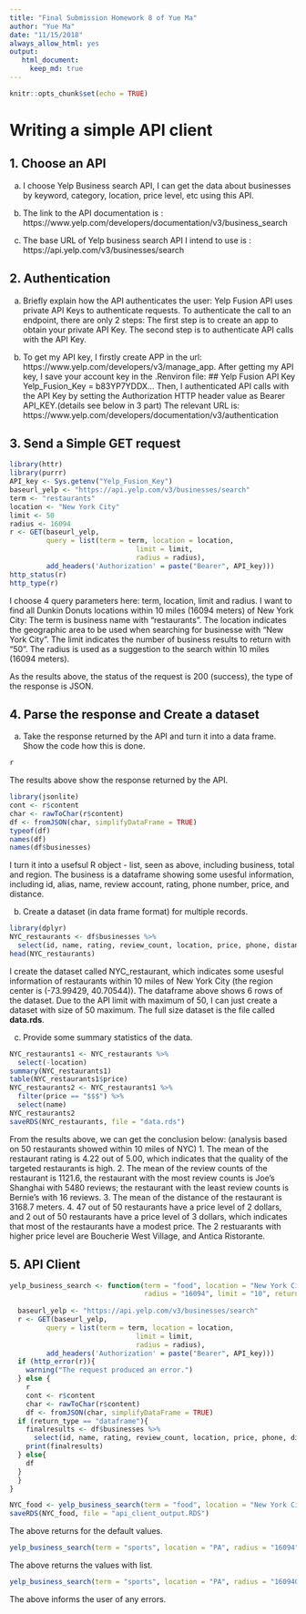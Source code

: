 ```yaml
---
title: "Final Submission Homework 8 of Yue Ma"
author: "Yue Ma"
date: "11/15/2018"
always_allow_html: yes
output: 
   html_document:
     keep_md: true
---
```


```r
knitr::opts_chunk$set(echo = TRUE)
```

# Writing a simple API client

## 1. Choose an API

a) I choose Yelp Business search API, I can get the data about businesses by keyword, category, location, price level, etc using this API.

b) The link to the API documentation is : https://www.yelp.com/developers/documentation/v3/business_search

c) The base URL of Yelp business search API I intend to use is : https://api.yelp.com/v3/businesses/search

## 2. Authentication

a) Briefly explain how the API authenticates the user:
Yelp Fusion API uses private API Keys to authenticate requests. To authenticate the call to an endpoint, there are only 2 steps: The first step is to create an app to obtain your private API Key. The second step is to authenticate API calls with the API Key.

b) To get my API key, I firstly create APP in the url: https://www.yelp.com/developers/v3/manage_app. After getting my API key, I save your account key in the .Renviron file:
## Yelp Fusion API Key
Yelp_Fusion_Key = b83YP7YDDX...
Then, I authenticated API calls with the API Key by setting the Authorization HTTP header value as Bearer API_KEY.(details see below in 3 part)
The relevant URL is: https://www.yelp.com/developers/documentation/v3/authentication

## 3. Send a Simple GET request
```r
library(httr)
library(purrr)
API_key <- Sys.getenv("Yelp_Fusion_Key")
baseurl_yelp <- "https://api.yelp.com/v3/businesses/search"
term <- "restaurants"
location <- "New York City"
limit <- 50
radius <- 16094
r <- GET(baseurl_yelp,
         query = list(term = term, location = location, 
                               limit = limit,
                               radius = radius),
         add_headers('Authorization' = paste("Bearer", API_key)))
http_status(r)
http_type(r)
```

I choose 4 query parameters here: term, location, limit and radius.
I want to find all Dunkin Donuts locations within 10 miles (16094 meters) of New York City:
The term is business name with "restaurants".
The location indicates the geographic area to be used when searching for businesse with "New York City".
The limit indicates the number of business results to return with "50".
The radius is used as a suggestion to the search within 10 miles (16094 meters).

As the results above, the status of the request is 200 (success), the type of the response is JSON.

## 4. Parse the response and Create a dataset
a) Take the response returned by the API and turn it into a data frame. Show the code how this is done.
```r
r
```

The results above show the response returned by the API.

```r
library(jsonlite)
cont <- r$content
char <- rawToChar(r$content)
df <- fromJSON(char, simplifyDataFrame = TRUE)
typeof(df)
names(df)
names(df$businesses)
```
I turn it into a usefsul R object - list, seen as above, including business, total and region.
The business is a dataframe showing some usesful information, including id, alias, name, review account, rating, phone number, price, and distance. 

b) Create a dataset (in data frame format) for multiple records.
```r
library(dplyr)
NYC_restaurants <- df$businesses %>%
  select(id, name, rating, review_count, location, price, phone, distance)
head(NYC_restaurants)
```
I create the dataset called NYC_restaurant, which indicates some usesful information of restaurants within 10 miles of New York City (the region center is (-73.99429, 40.70544)). The dataframe above shows 6 rows of the dataset. Due to the API limit with maximum of 50, I can just create a dataset with size of 50 maximum. The full size dataset is the file called __data.rds__.

c) Provide some summary statistics of the data.
```r
NYC_restaurants1 <- NYC_restaurants %>%
  select(-location)
summary(NYC_restaurants1)
table(NYC_restaurants1$price)
NYC_restaurants2 <- NYC_restaurants1 %>%
  filter(price == "$$$") %>%
  select(name)
NYC_restaurants2
saveRDS(NYC_restaurants, file = "data.rds")
```
From the results above, we can get the conclusion below: (analysis based on 50 restaurants showed within 10 miles of NYC)
1. The mean of the restaurant rating is 4.22 out of 5.00, which indicates that the quality of the targeted restaurants is high.
2. The mean of the review counts of the restaurant is 1121.6, the restaurant with the most review counts is Joe's Shanghai with 5480 reviews; the restaurant with the least review counts is Bernie's with 16 reviews.
3. The mean of the distance of the restaurant is 3168.7 meters.
4. 47 out of 50 restaurants have a price level of 2 dollars, and 2 out of 50 restaurants have a price level of 3 dollars, which indicates that most of the restaurants have a modest price. The 2 restuarants with higher price level are Boucherie West Village, and Antica Ristorante.

## 5. API Client
```r
yelp_business_search <- function(term = "food", location = "New York City", 
                                 radius = "16094", limit = "10", return_type = "dataframe") {
  
  baseurl_yelp <- "https://api.yelp.com/v3/businesses/search"
  r <- GET(baseurl_yelp,
         query = list(term = term, location = location, 
                               limit = limit,
                               radius = radius),
         add_headers('Authorization' = paste("Bearer", API_key)))
  if (http_error(r)){
    warning("The request produced an error.")
  } else {
    r
    cont <- r$content
    char <- rawToChar(r$content)
    df <- fromJSON(char, simplifyDataFrame = TRUE)
  if (return_type == "dataframe"){
    finalresults <- df$businesses %>%
      select(id, name, rating, review_count, location, price, phone, distance)
    print(finalresults) 
  } else{
    df
  }
  }
}

NYC_food <- yelp_business_search(term = "food", location = "New York City", radius = "16094", limit = "10", return_type = "dataframe")
saveRDS(NYC_food, file = "api_client_output.RDS")
```

The above returns for the default values.

```r
yelp_business_search(term = "sports", location = "PA", radius = "16094", limit = "5", return_type = "list")
```

The above returns the values with list.

```r
yelp_business_search(term = "sports", location = "PA", radius = "160940", limit = "5", return_type = "list")
```

The above informs the user of any errors.

